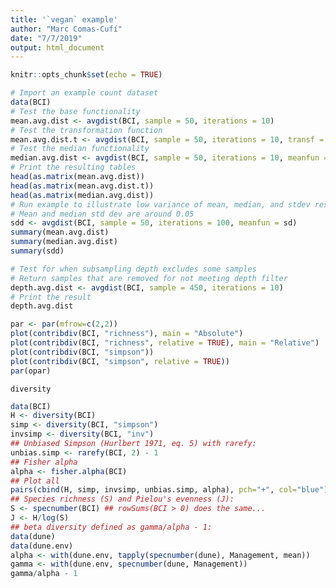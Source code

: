 ```yaml
---
title: '`vegan` example'
author: "Marc Comas-Cufí"
date: "7/7/2019"
output: html_document
---
```


```r
knitr::opts_chunk$set(echo = TRUE)
```

```r
# Import an example count dataset
data(BCI)
# Test the base functionality
mean.avg.dist <- avgdist(BCI, sample = 50, iterations = 10)
# Test the transformation function
mean.avg.dist.t <- avgdist(BCI, sample = 50, iterations = 10, transf = sqrt)
# Test the median functionality
median.avg.dist <- avgdist(BCI, sample = 50, iterations = 10, meanfun = median)
# Print the resulting tables
head(as.matrix(mean.avg.dist))
head(as.matrix(mean.avg.dist.t))
head(as.matrix(median.avg.dist))
# Run example to illustrate low variance of mean, median, and stdev results
# Mean and median std dev are around 0.05
sdd <- avgdist(BCI, sample = 50, iterations = 100, meanfun = sd)
summary(mean.avg.dist)
summary(median.avg.dist)
summary(sdd)

# Test for when subsampling depth excludes some samples
# Return samples that are removed for not meeting depth filter
depth.avg.dist <- avgdist(BCI, sample = 450, iterations = 10)
# Print the result
depth.avg.dist
```


```r
par <- par(mfrow=c(2,2))
plot(contribdiv(BCI, "richness"), main = "Absolute")
plot(contribdiv(BCI, "richness", relative = TRUE), main = "Relative")
plot(contribdiv(BCI, "simpson"))
plot(contribdiv(BCI, "simpson", relative = TRUE))
par(opar)
```

`diversity`

```r
data(BCI)
H <- diversity(BCI)
simp <- diversity(BCI, "simpson")
invsimp <- diversity(BCI, "inv")
## Unbiased Simpson (Hurlbert 1971, eq. 5) with rarefy:
unbias.simp <- rarefy(BCI, 2) - 1
## Fisher alpha
alpha <- fisher.alpha(BCI)
## Plot all
pairs(cbind(H, simp, invsimp, unbias.simp, alpha), pch="+", col="blue")
## Species richness (S) and Pielou's evenness (J):
S <- specnumber(BCI) ## rowSums(BCI > 0) does the same...
J <- H/log(S)
## beta diversity defined as gamma/alpha - 1:
data(dune)
data(dune.env)
alpha <- with(dune.env, tapply(specnumber(dune), Management, mean))
gamma <- with(dune.env, specnumber(dune, Management))
gamma/alpha - 1
```

